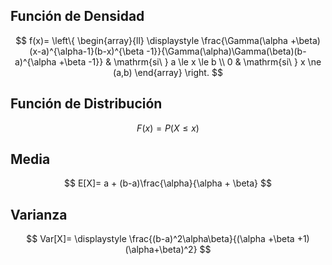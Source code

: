## Función de Densidad

$$
f(x)= \left\{
	       \begin{array}{ll}
		 \displaystyle \frac{\Gamma(\alpha +\beta)(x-a)^{\alpha-1}(b-x)^{\beta -1}}{\Gamma(\alpha)\Gamma(\beta)(b-a)^{\alpha +\beta -1}}      & \mathrm{si\ } a \le x \le b \\
		 0     & \mathrm{si\ } x \ne (a,b) 
	       \end{array}
	     \right.
$$


## Función de Distribución

$$
 F(x) = P(X \le x)
$$

## Media

$$
E[X]= a + (b-a)\frac{\alpha}{\alpha + \beta}
$$

## Varianza

$$
Var[X]= \displaystyle \frac{(b-a)^2\alpha\beta}{(\alpha +\beta +1)(\alpha+\beta)^2}
$$